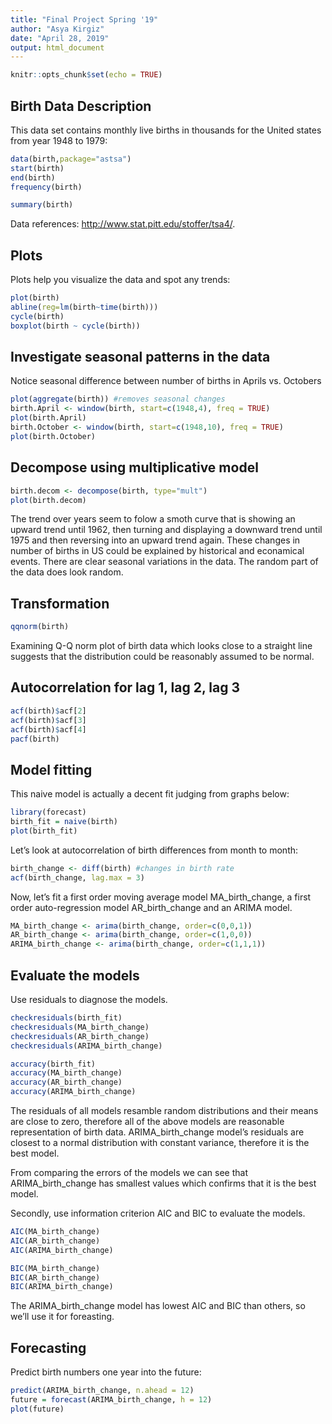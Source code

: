 ---
title: "Final Project Spring '19"
author: "Asya Kirgiz"
date: "April 28, 2019"
output: html_document
---

```{r setup, include=FALSE}
knitr::opts_chunk$set(echo = TRUE)
```

## Birth Data Description

This data set contains monthly live births in thousands for the United states from year 1948 to 1979:
```{r birth}
data(birth,package="astsa")
start(birth)
end(birth)
frequency(birth)

summary(birth)
```

Data references: <http://www.stat.pitt.edu/stoffer/tsa4/>.

## Plots

Plots help you visualize the data and spot any trends:

```{r plot}
plot(birth)
abline(reg=lm(birth~time(birth)))
cycle(birth)
boxplot(birth ~ cycle(birth))
```

## Investigate seasonal patterns in the data

Notice seasonal difference between number of births in Aprils vs. Octobers

```{r invest, echo=FALSE}
plot(aggregate(birth)) #removes seasonal changes
birth.April <- window(birth, start=c(1948,4), freq = TRUE)
plot(birth.April)
birth.October <- window(birth, start=c(1948,10), freq = TRUE)
plot(birth.October)
```

## Decompose using multiplicative model


```{r decomp}
birth.decom <- decompose(birth, type="mult")
plot(birth.decom)
```

The trend over years seem to folow a smoth curve that is showing an upward trend until 1962, then turning and displaying a downward trend until 1975 and then reversing into an upward trend again. These changes in number of births in US could be explained by historical and econamical events.
There are clear seasonal variations in the data. 
The random part of the data does look random.

## Transformation

```{r trans}
qqnorm(birth)
```
Examining Q-Q norm plot of birth data which looks close to a straight line suggests that the distribution could be reasonably assumed to be normal.

## Autocorrelation for lag 1, lag 2, lag 3 

```{r corr}
acf(birth)$acf[2]
acf(birth)$acf[3]
acf(birth)$acf[4]
pacf(birth)
```

## Model fitting

This naive model is actually a decent fit judging from graphs below:
```{r naive, echo=FALSE}
library(forecast)
birth_fit = naive(birth)
plot(birth_fit)
```

Let's look at autocorrelation of birth differences from month to month:
```{r diff, echo=FALSE}
birth_change <- diff(birth) #changes in birth rate
acf(birth_change, lag.max = 3)
```

Now, let's fit a first order moving average model MA_birth_change, a first order auto-regression model AR_birth_change and an ARIMA model.
```{r models}
MA_birth_change <- arima(birth_change, order=c(0,0,1))
AR_birth_change <- arima(birth_change, order=c(1,0,0))
ARIMA_birth_change <- arima(birth_change, order=c(1,1,1))
```


## Evaluate the models
Use residuals to diagnose the models.
```{r resid}
checkresiduals(birth_fit)
checkresiduals(MA_birth_change)
checkresiduals(AR_birth_change)
checkresiduals(ARIMA_birth_change)

accuracy(birth_fit)
accuracy(MA_birth_change)
accuracy(AR_birth_change)
accuracy(ARIMA_birth_change)
```
The residuals of all models resamble random distributions and their means are close to zero, therefore all of the above models are reasonable representation of birth data. ARIMA_birth_change model's residuals are closest to a normal distribution with constant variance, therefore it is the best model.

From comparing the errors of the models we can see that ARIMA_birth_change has smallest values which confirms that it is the best model.


Secondly, use information criterion AIC and BIC to evaluate the models.
```{r eval}
AIC(MA_birth_change)
AIC(AR_birth_change)
AIC(ARIMA_birth_change)

BIC(MA_birth_change)
BIC(AR_birth_change)
BIC(ARIMA_birth_change)
```
The ARIMA_birth_change model has lowest AIC and BIC than others, so we'll use it for foreasting.


## Forecasting

Predict birth numbers one year into the future:
```{r forec}
predict(ARIMA_birth_change, n.ahead = 12)
future = forecast(ARIMA_birth_change, h = 12)
plot(future)
```
